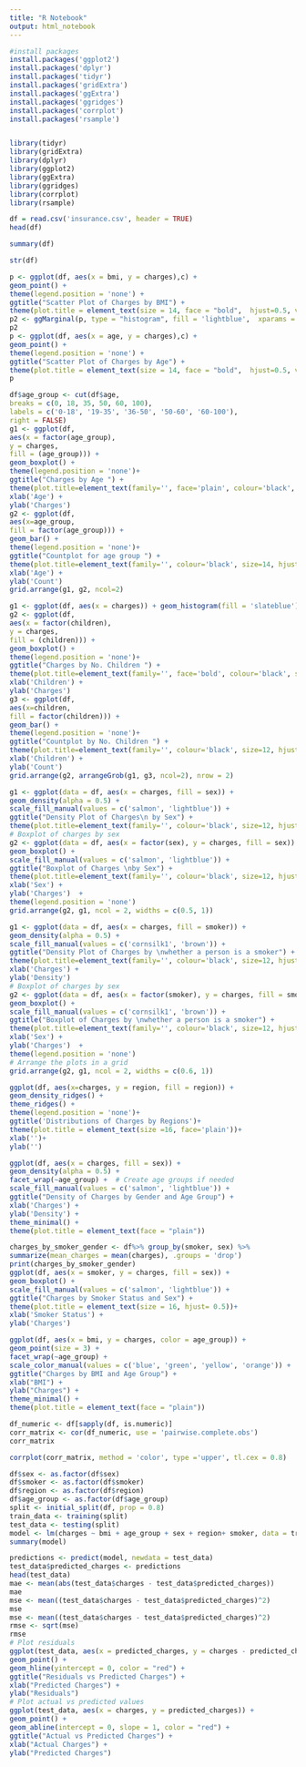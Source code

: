 ```yaml
---
title: "R Notebook"
output: html_notebook
---
```


```r
#install packages
install.packages('ggplot2')
install.packages('dplyr')
install.packages('tidyr')
install.packages('gridExtra')
install.packages('ggExtra')
install.packages('ggridges')
install.packages('corrplot')
install.packages('rsample')


library(tidyr)
library(gridExtra)
library(dplyr)
library(ggplot2)
library(ggExtra)
library(ggridges)
library(corrplot)
library(rsample)

```
```r
df = read.csv('insurance.csv', header = TRUE)
head(df)
```
```r
summary(df)

```
```r
str(df)

```
```r
p <- ggplot(df, aes(x = bmi, y = charges),c) +
geom_point() +
theme(legend.position = 'none') +
ggtitle("Scatter Plot of Charges by BMI") +
theme(plot.title = element_text(size = 14, face = "bold",  hjust=0.5, vjust=0.5))
p2 <- ggMarginal(p, type = "histogram", fill = 'lightblue',  xparams = list(bins = 10))
p2
p <- ggplot(df, aes(x = age, y = charges),c) +
geom_point() +
theme(legend.position = 'none') +
ggtitle("Scatter Plot of Charges by Age") +
theme(plot.title = element_text(size = 14, face = "bold",  hjust=0.5, vjust=0.5))
p
```
```r
df$age_group <- cut(df$age,
breaks = c(0, 18, 35, 50, 60, 100),
labels = c('0-18', '19-35', '36-50', '50-60', '60-100'),
right = FALSE)
g1 <- ggplot(df,
aes(x = factor(age_group),
y = charges,
fill = (age_group))) +
geom_boxplot() +
theme(legend.position = 'none')+
ggtitle("Charges by Age ") +
theme(plot.title=element_text(family='', face='plain', colour='black', size=14, hjust=0.5, vjust=0.5)) +
xlab('Age') +
ylab('Charges')
g2 <- ggplot(df,
aes(x=age_group,
fill = factor(age_group))) +
geom_bar() +
theme(legend.position = 'none')+
ggtitle("Countplot for age group ") +
theme(plot.title=element_text(family='', colour='black', size=14, hjust=0.5, vjust=0.5)) +
xlab('Age') +
ylab('Count')
grid.arrange(g1, g2, ncol=2)
```

```r
g1 <- ggplot(df, aes(x = charges)) + geom_histogram(fill = 'slateblue') + theme(legend.position = 'none')+ ggtitle("Distribution of Charges") + theme(plot.title=element_text(family='', colour='black', size=14, hjust=0.5, vjust=0.5)) + xlab('Charges') + ylab('')
g2 <- ggplot(df,
aes(x = factor(children),
y = charges,
fill = (children))) +
geom_boxplot() +
theme(legend.position = 'none')+
ggtitle("Charges by No. Children ") +
theme(plot.title=element_text(family='', face='bold', colour='black', size=16, hjust=0.5, vjust=0.5)) +
xlab('Children') +
ylab('Charges')
g3 <- ggplot(df,
aes(x=children,
fill = factor(children))) +
geom_bar() +
theme(legend.position = 'none')+
ggtitle("Countplot by No. Children ") +
theme(plot.title=element_text(family='', colour='black', size=12, hjust=0.5, vjust=0.5)) +
xlab('Children') +
ylab('Count')
grid.arrange(g2, arrangeGrob(g1, g3, ncol=2), nrow = 2)
```
```r
g1 <- ggplot(data = df, aes(x = charges, fill = sex)) +
geom_density(alpha = 0.5) +
scale_fill_manual(values = c('salmon', 'lightblue')) +
ggtitle("Density Plot of Charges\n by Sex") +
theme(plot.title=element_text(family='', colour='black', size=12, hjust=0.5, vjust=0.5))+xlab('Charges') +ylab('Density')
# Boxplot of charges by sex
g2 <- ggplot(data = df, aes(x = factor(sex), y = charges, fill = sex)) +
geom_boxplot() +
scale_fill_manual(values = c('salmon', 'lightblue')) +
ggtitle("Boxplot of Charges \nby Sex") +
theme(plot.title=element_text(family='', colour='black', size=12, hjust=0.5, vjust=0.5))+
xlab('Sex') +
ylab('Charges')  +
theme(legend.position = 'none')
grid.arrange(g2, g1, ncol = 2, widths = c(0.5, 1))

```
```r
g1 <- ggplot(data = df, aes(x = charges, fill = smoker)) +
geom_density(alpha = 0.5) +
scale_fill_manual(values = c('cornsilk1', 'brown')) +
ggtitle("Density Plot of Charges by \nwhether a person is a smoker") +
theme(plot.title=element_text(family='', colour='black', size=12, hjust=0.5, vjust=0.5))+
xlab('Charges') +
ylab('Density')
# Boxplot of charges by sex
g2 <- ggplot(data = df, aes(x = factor(smoker), y = charges, fill = smoker)) +
geom_boxplot() +
scale_fill_manual(values = c('cornsilk1', 'brown')) +
ggtitle("Boxplot of Charges by \nwhether a person is a smoker") +
theme(plot.title=element_text(family='', colour='black', size=12, hjust=0.5, vjust=0.5))+
xlab('Sex') +
ylab('Charges')  +
theme(legend.position = 'none')
# Arrange the plots in a grid
grid.arrange(g2, g1, ncol = 2, widths = c(0.6, 1))

```
```r
ggplot(df, aes(x=charges, y = region, fill = region)) +
geom_density_ridges() +
theme_ridges() +
theme(legend.position = 'none')+
ggtitle('Distributions of Charges by Regions')+
theme(plot.title = element_text(size =16, face='plain'))+
xlab('')+
ylab('')

```
```r
ggplot(df, aes(x = charges, fill = sex)) +
geom_density(alpha = 0.5) +
facet_wrap(~age_group) +  # Create age groups if needed
scale_fill_manual(values = c('salmon', 'lightblue')) +
ggtitle("Density of Charges by Gender and Age Group") +
xlab('Charges') +
ylab('Density') +
theme_minimal() +
theme(plot.title = element_text(face = "plain"))
```
```r
charges_by_smoker_gender <- df%>% group_by(smoker, sex) %>%
summarize(mean_charges = mean(charges), .groups = 'drop')
print(charges_by_smoker_gender)
ggplot(df, aes(x = smoker, y = charges, fill = sex)) +
geom_boxplot() +
scale_fill_manual(values = c('salmon', 'lightblue')) +
ggtitle("Charges by Smoker Status and Sex") +
theme(plot.title = element_text(size = 16, hjust= 0.5))+
xlab('Smoker Status') +
ylab('Charges')

```
```r
ggplot(df, aes(x = bmi, y = charges, color = age_group)) +
geom_point(size = 3) +
facet_wrap(~age_group) +
scale_color_manual(values = c('blue', 'green', 'yellow', 'orange')) +
ggtitle("Charges by BMI and Age Group") +
xlab("BMI") +
ylab("Charges") +
theme_minimal() +
theme(plot.title = element_text(face = "plain"))
```
```r
df_numeric <- df[sapply(df, is.numeric)]
corr_matrix <- cor(df_numeric, use = 'pairwise.complete.obs')
corr_matrix
```
```r
corrplot(corr_matrix, method = 'color', type ='upper', tl.cex = 0.8)
```
```r
df$sex <- as.factor(df$sex)
df$smoker <- as.factor(df$smoker)
df$region <- as.factor(df$region)
df$age_group <- as.factor(df$age_group)
split <- initial_split(df, prop = 0.8)
train_data <- training(split)
test_data <- testing(split)
model <- lm(charges ~ bmi + age_group + sex + region+ smoker, data = train_data)
summary(model)
```
```r
predictions <- predict(model, newdata = test_data)
test_data$predicted_charges <- predictions
head(test_data)
mae <- mean(abs(test_data$charges - test_data$predicted_charges))
mae
mse <- mean((test_data$charges - test_data$predicted_charges)^2)
mse
mse <- mean((test_data$charges - test_data$predicted_charges)^2)
rmse <- sqrt(mse)
rmse
# Plot residuals
ggplot(test_data, aes(x = predicted_charges, y = charges - predicted_charges)) +
geom_point() +
geom_hline(yintercept = 0, color = "red") +
ggtitle("Residuals vs Predicted Charges") +
xlab("Predicted Charges") +
ylab("Residuals")
# Plot actual vs predicted values
ggplot(test_data, aes(x = charges, y = predicted_charges)) +
geom_point() +
geom_abline(intercept = 0, slope = 1, color = "red") +
ggtitle("Actual vs Predicted Charges") +
xlab("Actual Charges") +
ylab("Predicted Charges")

```

